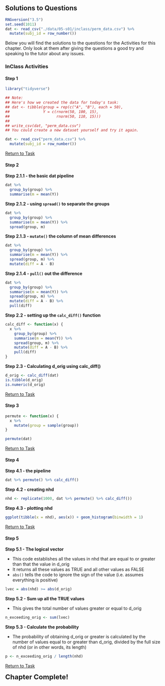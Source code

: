 ## Solutions to Questions

```r
RNGversion("3.5")
set.seed(1011)
dat <- read_csv("./data/05-s01/inclass/perm_data.csv") %>% 
  mutate(subj_id = row_number())
``` 

Below you will find the solutions to the questions for the Activities for this chapter. Only look at them after giving the questions a good try and speaking to the tutor about any issues.

### InClass Activities

#### Step 1

```r
library("tidyverse")

## Note: 
## Here's how we created the data for today's task:
## dat <- tibble(group = rep(c("A", "B"), each = 50),
##               Y = c(rnorm(50, 100, 15),
##                     rnorm(50, 110, 15)))
##
## write_csv(dat, "perm_data.csv")
## You could create a new dataset yourself and try it again.

dat <- read_csv("perm_data.csv") %>% 
  mutate(subj_id = row_number())
```

[Return to Task](#Ch5InClassQueT1)

#### Step 2

**Step 2.1.1 - the basic dat pipeline**

```r
dat %>%
  group_by(group) %>%
  summarise(m = mean(Y))
```


**Step 2.1.2 - using `spread()` to separate the groups**
```r
dat %>%
  group_by(group) %>%
  summarise(m = mean(Y)) %>%
  spread(group, m)
```

**Step 2.1.3 - `mutate()` the column of mean differences**
```r
dat %>%
  group_by(group) %>%
  summarise(m = mean(Y)) %>%
  spread(group, m) %>%
  mutate(diff = A - B)
```


**Step 2.1.4 - `pull()` out the difference**
```r
dat %>%
  group_by(group) %>%
  summarise(m = mean(Y)) %>%
  spread(group, m) %>%
  mutate(diff = A - B) %>%
  pull(diff)

```

**Step 2.2 - setting up the `calc_diff()` function**
```r
calc_diff <- function(x) {
  x %>%
    group_by(group) %>%
    summarise(m = mean(Y)) %>%
    spread(group, m) %>%
    mutate(diff = A - B) %>%
    pull(diff)
}
```

**Step 2.3 - Calculating d_orig using calc_diff()**
```r
d_orig <- calc_diff(dat)
is.tibble(d_orig)
is.numeric(d_orig)
```

[Return to Task](#Ch5InClassQueT2)

#### Step 3

```r
permute <- function(x) {
  x %>%
    mutate(group = sample(group))
}

permute(dat)
```

[Return to Task](#Ch5InClassQueT3)

#### Step 4

**Step 4.1 - the pipeline**
```r
dat %>% permute() %>% calc_diff()
```


**Step 4.2 - creating nhd**
```r
nhd <- replicate(1000, dat %>% permute() %>% calc_diff())
```

**Step 4.3 - plotting nhd**
```r
ggplot(tibble(x = nhd), aes(x)) + geom_histogram(binwidth = 1)
```

[Return to Task](#Ch5InClassQueT4)

#### Step 5

**Step 5.1 - The logical vector**

* This code establishes all the values in nhd that are equal to or greater than that the value in d_orig
* It returns all these values as TRUE and all other values as FALSE
* `abs()` tells the code to ignore the sign of the value (i.e. assumes everything is positive)
```r
lvec = abs(nhd) >= abs(d_orig)
```


**Step 5.2 - Sum up all the TRUE values**

* This gives the total number of values greater or equal to d_orig
```r
n_exceeding_orig <- sum(lvec)
```

**Step 5.3 - Calculate the probability**

* The probability of obtaining d_orig or greater is calculated by the number of values equal to or greater than d_orig, divided by the full size of nhd (or in other words, its length)
```r
p <- n_exceeding_orig / length(nhd)
```

[Return to Task](#Ch5InClassQueT5)

<span style="font-size: 22px; font-weight: bold; color: var(--purple);">Chapter Complete!</span>
